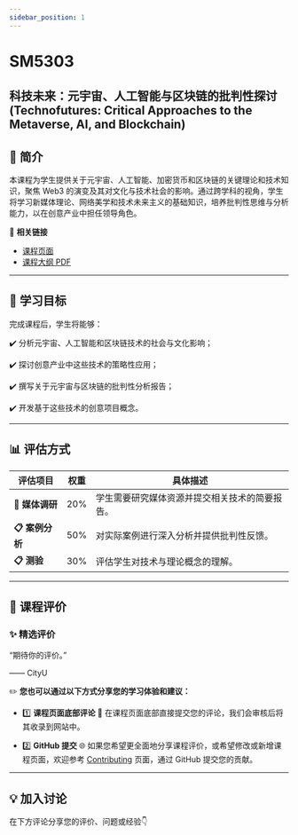```yaml
---
sidebar_position: 1
---
```


# SM5303
## 科技未来：元宇宙、人工智能与区块链的批判性探讨 (Technofutures: Critical Approaches to the Metaverse, AI, and Blockchain)

## **📘 简介**
本课程为学生提供关于元宇宙、人工智能、加密货币和区块链的关键理论和技术知识，聚焦 Web3 的演变及其对文化与技术社会的影响。通过跨学科的视角，学生将学习新媒体理论、网络美学和技术未来主义的基础知识，培养批判性思维与分析能力，以在创意产业中担任领导角色。

🔗 **相关链接**
- [课程页面](https://www.cityu.edu.hk/catalogue/pg/202425/course/SM5303.htm)
- [课程大纲 PDF](https://www.cityu.edu.hk/catalogue/pg/202425/course/SM5303.pdf)

---

## **🎯 学习目标**

完成课程后，学生将能够：

✔️ 分析元宇宙、人工智能和区块链技术的社会与文化影响；

✔️ 探讨创意产业中这些技术的策略性应用；

✔️ 撰写关于元宇宙与区块链的批判性分析报告；

✔️ 开发基于这些技术的创意项目概念。

---

## **📊 评估方式**

| **评估项目**          | **权重** | **具体描述**                                                                                       |
|----------------------|---------|---------------------------------------------------------------------------------------------------|
| **📂 媒体调研**       | 20%      | 学生需要研究媒体资源并提交相关技术的简要报告。                                                         |
| **📋 案例分析**       | 50%      | 对实际案例进行深入分析并提供批判性反馈。                                                              |
| **📋 测验**           | 30%      | 评估学生对技术与理论概念的理解。                                                                      |

---

## **💬 课程评价**

### ✨ **精选评价**
<div className={commentStyles.commentBox}>
    <p className={commentStyles.commentText}>
        “期待你的评价。”
    </p>
    <p className={commentStyles.commentAuthor}>—— CityU</p>
</div>

✏️ **您也可以通过以下方式分享您的学习体验和建议：**

- 1️⃣ **课程页面底部评论**
💬 在课程页面底部直接提交您的评论，我们会审核后将其收录到网站中。

- 2️⃣ **GitHub 提交**
🌐 如果您希望更全面地分享课程评价，或希望修改或新增课程页面，欢迎参考 [Contributing](https://penjc.github.io/CityU/contributing) 页面，通过 GitHub 提交您的贡献。

---

## **💡 加入讨论**

在下方评论分享您的评价、问题或经验👇
<Utterances />
